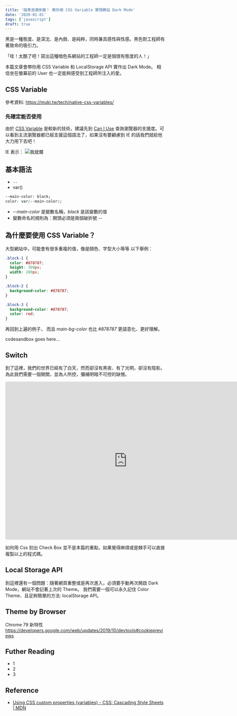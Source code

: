 ```yaml
---
title: '暗黑浪潮來襲！ 教你用 CSS Variable 實現網站 Dark Mode'
date: '2020-01-01'
tags: ['javascript']
draft: true
---
```


黑是一種態度、是深沈、是內斂、是純粹，同時兼具感性與性感。黑色對工程師有著致命的吸引力。

「哇！太酷了吧！寫出這種暗色系網站的工程師一定是個很有態度的人！」

本篇文章會帶你用 CSS Variable 和 LocalStorage API 實作出 Dark Mode。
相信坐在螢幕前的 User 也一定能夠感受到工程師所注入的愛。

## CSS Variable

參考資料: https://muki.tw/tech/native-css-variables/

### 先確定能否使用

由於 [CSS Variable](https://developer.mozilla.org/en-US/docs/Web/CSS/Using_CSS_custom_properties) 是較新的技術，建議先到 [Can I Use](https://caniuse.com/#search=css%20variable) 查詢瀏覽器的支援度。可以看到主流瀏覽器都已經支援這個語法了，如果沒有要顧慮到 IE 的話我們就給他大力用下去吧！

IE 表示：
![我就爛](../images/我就爛.jpeg)

## 基本語法

- `--`
- var()

```css
--main-color: black;
color: var(--main-color);
```

- _--main-color_ 是變數名稱，_black_ 是該變數的值
- 變數命名的規則為：開頭必須是兩個破折號 --

## 為什麼要使用 CSS Variable？

大型網站中，可能會有很多重複的值，像是顏色、字型大小等等
以下舉例：

```css
.block-1 {
  color: #878787;
  height: 300px;
  width: 200px;
}

.block-2 {
  background-color: #878787;
}

.block-3 {
  background-color: #878787;
  color: red;
}
```

再回到上遍的例子，
而且 _main-bg-color_ 也比 _#878787_ 更語意化、更好理解。

codesandbox goes here...

## Switch

到了這裡，我們的世界已經有了白天，然而卻沒有黑夜、有了光明，卻沒有陰影。為此我們需要一個開關，並為人所控，彌補明暗不可控的缺憾。

<iframe
  height="500px"
  style="width: 80vw; border: 0; border-radius: 5px; align-self: center"
  src="https://codesandbox.io/embed/eloquent-platform-dszbz?view=splite"
></iframe>

如何用 Css 刻出 Check Box 並不是本篇的重點，如果覺得麻煩或是棘手可以直接複製以上的程式碼。

## Local Storage API

到這裡還有一個問題：隨著網頁重整或是再次進入，必須要手動再次開啟 Dark Mode，網站不會記著上次的 Theme。
我們需要一個可以永久記住 Color Theme、且足夠簡單的方法: localStorage API。

## Theme by Browser

Chrome 79 新特性
https://developers.google.com/web/updates/2019/10/devtools#cookiepreviews

## Futher Reading

- 1
- 2
- 3

## Reference

- [Using CSS custom properties (variables) - CSS: Cascading Style Sheets | MDN](https://developer.mozilla.org/en-US/docs/Web/CSS/Using_CSS_custom_properties)
